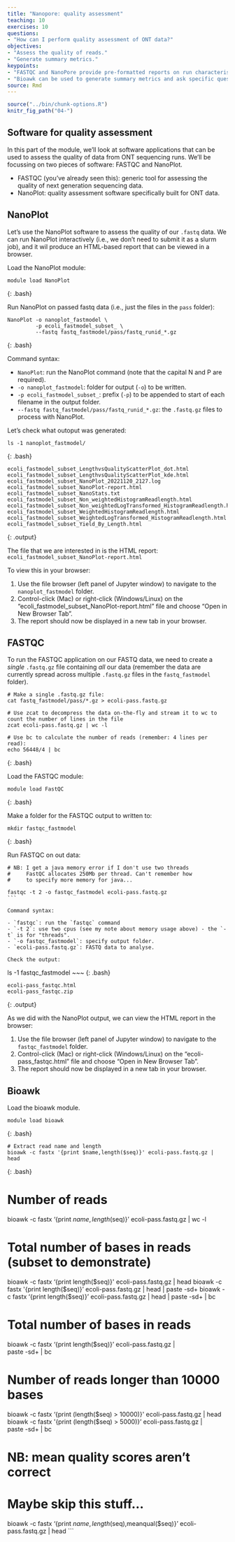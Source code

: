 ```yaml
---
title: "Nanopore: quality assessment"
teaching: 10
exercises: 10
questions:
- "How can I perform quality assessment of ONT data?"
objectives:
- "Assess the quality of reads."
- "Generate summary metrics."
keypoints:
- "FASTQC and NanoPore provide pre-formatted reports on run characteristics and read quality."
- "Bioawk can be used to generate summary metrics and ask specific questions about the read data."
source: Rmd
---
```


```r
source("../bin/chunk-options.R")
knitr_fig_path("04-")
```

## Software for quality assessment

In this part of the module, we'll look at software applications that can be used to assess the quality of data from ONT sequencing runs. We'll be focussing on two pieces of software: FASTQC and NanoPlot.

- FASTQC (you've already seen this): generic tool for assessing the quality of next generation sequencing data.
- NanoPlot: quality assessment software specifically built for ONT data.

## NanoPlot

Let's use the NanoPlot software to assess the quality of our `.fastq` data.  We can run NanoPlot interactively (i.e., we don't need to submit it as a slurm job), and it wil produce an HTML-based report that can be viewed in a browser.

Load the NanoPlot module:

~~~
module load NanoPlot
~~~
{: .bash}

Run NanoPlot on passed fastq data (i.e., just the files in the `pass` folder):

~~~
NanoPlot -o nanoplot_fastmodel \
         -p ecoli_fastmodel_subset_ \
         --fastq fastq_fastmodel/pass/fastq_runid_*.gz
~~~
{: .bash}

Command syntax:

- `NanoPlot`: run the NanoPlot command (note that the capital N and P are required).
- `-o nanoplot_fastmodel`: folder for output (`-o`) to be written.
- `-p ecoli_fastmodel_subset_`: prefix (`-p`) to be appended to start of each filename in the output folder.
- `--fastq fastq_fastmodel/pass/fastq_runid_*.gz`: the `.fastq.gz` files to process with NanoPlot.

Let's check what outoput was generated:

~~~
ls -1 nanoplot_fastmodel/
~~~
{: .bash}

~~~
ecoli_fastmodel_subset_LengthvsQualityScatterPlot_dot.html
ecoli_fastmodel_subset_LengthvsQualityScatterPlot_kde.html
ecoli_fastmodel_subset_NanoPlot_20221120_2127.log
ecoli_fastmodel_subset_NanoPlot-report.html
ecoli_fastmodel_subset_NanoStats.txt
ecoli_fastmodel_subset_Non_weightedHistogramReadlength.html
ecoli_fastmodel_subset_Non_weightedLogTransformed_HistogramReadlength.html
ecoli_fastmodel_subset_WeightedHistogramReadlength.html
ecoli_fastmodel_subset_WeightedLogTransformed_HistogramReadlength.html
ecoli_fastmodel_subset_Yield_By_Length.html
~~~
{: .output}

The file that we are interested in is the HTML report: `ecoli_fastmodel_subset_NanoPlot-report.html`

To view this in your browser:

1. Use the file browser (left panel of Jupyter window) to navigate to the `nanoplot_fastmodel` folder.
2. Control-click (Mac) or right-click (Windows/Linux) on the "ecoli_fastmodel_subset_NanoPlot-report.html" file and choose "Open in New Browser Tab".
3. The report should now be displayed in a new tab in your browser.

## FASTQC

To run the FASTQC application on our FASTQ data, we need to create a *single* `.fastq.gz` file containing *all* our data (remember the data are currently spread across multiple `.fastq.gz` files in the `fastq_fastmodel` folder).

~~~
# Make a single .fastq.gz file:
cat fastq_fastmodel/pass/*.gz > ecoli-pass.fastq.gz

# Use zcat to decompress the data on-the-fly and stream it to wc to count the number of lines in the file
zcat ecoli-pass.fastq.gz | wc -l 

# Use bc to calculate the number of reads (remember: 4 lines per read):
echo 56448/4 | bc
~~~
{: .bash}

Load the FASTQC module:

~~~
module load FastQC
~~~
{: .bash}

Make a folder for the FASTQC output to written to:

~~~
mkdir fastqc_fastmodel
~~~
{: .bash}

Run FASTQC on out data:

~~~
# NB: I get a java memory error if I don't use two threads
#     FastQC allocates 250Mb per thread. Can't remember how 
#     to specify more memory for java...

fastqc -t 2 -o fastqc_fastmodel ecoli-pass.fastq.gz
```

Command syntax:

- `fastqc`: run the `fastqc` command
- `-t 2`: use two cpus (see my note about memory usage above) - the `-t` is for "threads".
- `-o fastqc_fastmodel`: specify output folder.
- `ecoli-pass.fastq.gz`: FASTQ data to analyse.

Check the output:

~~~
ls -1 fastqc_fastmodel
~~~
{: .bash}

~~~
ecoli-pass_fastqc.html
ecoli-pass_fastqc.zip
~~~
{: .output}

As we did with the NanoPlot output, we can view the HTML report in the browser:

1. Use the file browser (left panel of Jupyter window) to navigate to the `fastqc_fastmodel` folder.
2. Control-click (Mac) or right-click (Windows/Linux) on the "ecoli-pass_fastqc.html" file and choose "Open in New Browser Tab".
3. The report should now be displayed in a new tab in your browser.



## Bioawk

Load the bioawk module.

~~~
module load bioawk
~~~
{: .bash}

~~~
# Extract read name and length
bioawk -c fastx '{print $name,length($seq)}' ecoli-pass.fastq.gz | head
~~~
{: .bash}

# Number of reads
bioawk -c fastx '{print $name,length($seq)}' ecoli-pass.fastq.gz | wc -l

# Total number of bases in reads (subset to demonstrate)
bioawk -c fastx '{print length($seq)}' ecoli-pass.fastq.gz | head 
bioawk -c fastx '{print length($seq)}' ecoli-pass.fastq.gz | head | paste -sd+ 
bioawk -c fastx '{print length($seq)}' ecoli-pass.fastq.gz | head | paste -sd+ | bc

# Total number of bases in reads 
bioawk -c fastx '{print length($seq)}' ecoli-pass.fastq.gz | \
  paste -sd+ | bc
  
# Number of reads longer than 10000 bases
bioawk -c fastx '{print (length($seq) > 10000)}' ecoli-pass.fastq.gz | head
bioawk -c fastx '{print (length($seq) > 5000)}' ecoli-pass.fastq.gz | \
  paste -sd+ | bc

# NB: mean quality scores aren't correct
# Maybe skip this stuff...
bioawk -c fastx '{print $name,length($seq),meanqual($seq)}' ecoli-pass.fastq.gz | head
```

